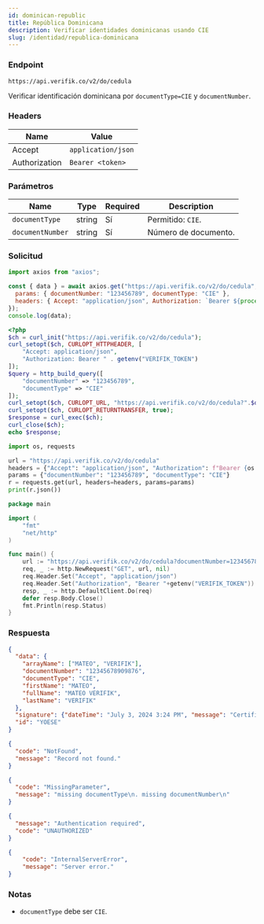 ```yaml
---
id: dominican-republic
title: República Dominicana
description: Verificar identidades dominicanas usando CIE
slug: /identidad/republica-dominicana
---
```



### Endpoint

```
https://api.verifik.co/v2/do/cedula
```

Verificar identificación dominicana por `documentType=CIE` y `documentNumber`.

### Headers

| Name | Value |
| --- | --- |
| Accept | `application/json` |
| Authorization | `Bearer <token>` |

### Parámetros

| Name | Type | Required | Description |
| --- | --- | --- | --- |
| `documentType` | string | Sí | Permitido: `CIE`. |
| `documentNumber` | string | Sí | Número de documento. |

### Solicitud

<Tabs>
  <TabItem value="node" label="Node.js">

```javascript
import axios from "axios";

const { data } = await axios.get("https://api.verifik.co/v2/do/cedula", {
  params: { documentNumber: "123456789", documentType: "CIE" },
  headers: { Accept: "application/json", Authorization: `Bearer ${process.env.VERIFIK_TOKEN}` },
});
console.log(data);
```

  </TabItem>
  <TabItem value="php" label="PHP">

```php
<?php
$ch = curl_init("https://api.verifik.co/v2/do/cedula");
curl_setopt($ch, CURLOPT_HTTPHEADER, [
    "Accept: application/json",
    "Authorization: Bearer " . getenv("VERIFIK_TOKEN")
]);
$query = http_build_query([
    "documentNumber" => "123456789",
    "documentType" => "CIE"
]);
curl_setopt($ch, CURLOPT_URL, "https://api.verifik.co/v2/do/cedula?".$query);
curl_setopt($ch, CURLOPT_RETURNTRANSFER, true);
$response = curl_exec($ch);
curl_close($ch);
echo $response;
```

  </TabItem>
  <TabItem value="python" label="Python">

```python
import os, requests

url = "https://api.verifik.co/v2/do/cedula"
headers = {"Accept": "application/json", "Authorization": f"Bearer {os.getenv('VERIFIK_TOKEN')}"}
params = {"documentNumber": "123456789", "documentType": "CIE"}
r = requests.get(url, headers=headers, params=params)
print(r.json())
```

  </TabItem>
  <TabItem value="go" label="Go">

```go
package main

import (
    "fmt"
    "net/http"
)

func main() {
    url := "https://api.verifik.co/v2/do/cedula?documentNumber=123456789&documentType=CIE"
    req, _ := http.NewRequest("GET", url, nil)
    req.Header.Set("Accept", "application/json")
    req.Header.Set("Authorization", "Bearer "+getenv("VERIFIK_TOKEN"))
    resp, _ := http.DefaultClient.Do(req)
    defer resp.Body.Close()
    fmt.Println(resp.Status)
}
```

  </TabItem>
</Tabs>

### Respuesta

<Tabs>
  <TabItem value="200" label="200">

```json
{
  "data": {
    "arrayName": ["MATEO", "VERIFIK"],
    "documentNumber": "12345678909876",
    "documentType": "CIE",
    "firstName": "MATEO",
    "fullName": "MATEO VERIFIK",
    "lastName": "VERIFIK"
  },
  "signature": {"dateTime": "July 3, 2024 3:24 PM", "message": "Certified by Verifik.co"},
  "id": "YOESE"
}
```

  </TabItem>
  <TabItem value="404" label="404">

```json
{
  "code": "NotFound",
  "message": "Record not found."
}
```

  </TabItem>
  <TabItem value="409" label="409">

```json
{
  "code": "MissingParameter",
  "message": "missing documentType\n. missing documentNumber\n"
}
```

  </TabItem>
  <TabItem value="401" label="401">

```json
{
  "message": "Authentication required",
  "code": "UNAUTHORIZED"
}
```

  </TabItem>
  <TabItem value="500" label="500">

```json
{
    "code": "InternalServerError",
    "message": "Server error."
}
```

  </TabItem>
</Tabs>

### Notas

- `documentType` debe ser `CIE`.

